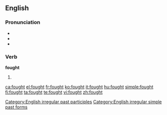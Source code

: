 ==English==

===Pronunciation===
* {{IPA|/'fɔʊt/}}
* {{audio|en-us-fought.ogg|Audio (US)}}
* {{rhymes|ɔːt}}

===Verb===
'''fought'''

# {{past of|[[fight]]}}

[[Category:English irregular past participles]]
[[Category:English irregular simple past forms]]

[[ca:fought]]
[[el:fought]]
[[fr:fought]]
[[ko:fought]]
[[it:fought]]
[[hu:fought]]
[[simple:fought]]
[[fi:fought]]
[[ta:fought]]
[[te:fought]]
[[vi:fought]]
[[zh:fought]]